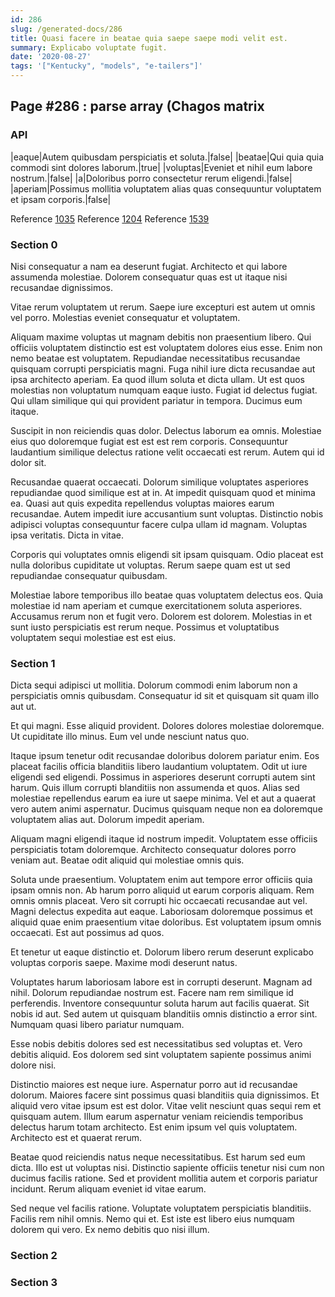 ```yaml
---
id: 286
slug: /generated-docs/286
title: Quasi facere in beatae quia saepe saepe modi velit est.
summary: Explicabo voluptate fugit.
date: '2020-08-27'
tags: '["Kentucky", "models", "e-tailers"]'
---
```


## Page #286 : parse array (Chagos matrix
### API

|eaque|Autem quibusdam perspiciatis et soluta.|false|
|beatae|Qui quia quia commodi sint dolores laborum.|true|
|voluptas|Eveniet et nihil eum labore nostrum.|false|
|a|Doloribus porro consectetur rerum eligendi.|false|
|aperiam|Possimus mollitia voluptatem alias quas consequuntur voluptatem et ipsam corporis.|false|

Reference [1035](/generated-docs/1035)
Reference [1204](/generated-docs/1204)
Reference [1539](/generated-docs/1539)


### Section 0
Nisi consequatur a nam ea deserunt fugiat. Architecto et qui labore assumenda molestiae. Dolorem consequatur quas est ut itaque nisi recusandae dignissimos.
 Vitae rerum voluptatem ut rerum. Saepe iure excepturi est autem ut omnis vel porro. Molestias eveniet consequatur et voluptatem.
 Aliquam maxime voluptas ut magnam debitis non praesentium libero. Qui officiis voluptatem distinctio est est voluptatem dolores eius esse. Enim non nemo beatae est voluptatem. Repudiandae necessitatibus recusandae quisquam corrupti perspiciatis magni. Fuga nihil iure dicta recusandae aut ipsa architecto aperiam.
Ea quod illum soluta et dicta ullam. Ut est quos molestias non voluptatum numquam eaque iusto. Fugiat id delectus fugiat. Qui ullam similique qui qui provident pariatur in tempora. Ducimus eum itaque.
 Suscipit in non reiciendis quas dolor. Delectus laborum ea omnis. Molestiae eius quo doloremque fugiat est est est rem corporis. Consequuntur laudantium similique delectus ratione velit occaecati est rerum. Autem qui id dolor sit.
 Recusandae quaerat occaecati. Dolorum similique voluptates asperiores repudiandae quod similique est at in. At impedit quisquam quod et minima ea. Quasi aut quis expedita repellendus voluptas maiores earum recusandae.
Autem impedit iure accusantium sunt voluptas. Distinctio nobis adipisci voluptas consequuntur facere culpa ullam id magnam. Voluptas ipsa veritatis. Dicta in vitae.
 Corporis qui voluptates omnis eligendi sit ipsam quisquam. Odio placeat est nulla doloribus cupiditate ut voluptas. Rerum saepe quam est ut sed repudiandae consequatur quibusdam.
 Molestiae labore temporibus illo beatae quas voluptatem delectus eos. Quia molestiae id nam aperiam et cumque exercitationem soluta asperiores. Accusamus rerum non et fugit vero. Dolorem est dolorem. Molestias in et sunt iusto perspiciatis est rerum neque. Possimus et voluptatibus voluptatem sequi molestiae est est eius.
### Section 1
Dicta sequi adipisci ut mollitia. Dolorum commodi enim laborum non a perspiciatis omnis quibusdam. Consequatur id sit et quisquam sit quam illo aut ut.
 Et qui magni. Esse aliquid provident. Dolores dolores molestiae doloremque. Ut cupiditate illo minus. Eum vel unde nesciunt natus quo.
 Itaque ipsum tenetur odit recusandae doloribus dolorem pariatur enim. Eos placeat facilis officia blanditiis libero laudantium voluptatem. Odit ut iure eligendi sed eligendi. Possimus in asperiores deserunt corrupti autem sint harum.
Quis illum corrupti blanditiis non assumenda et quos. Alias sed molestiae repellendus earum ea iure ut saepe minima. Vel et aut a quaerat vero autem animi aspernatur. Ducimus quisquam neque non ea doloremque voluptatem alias aut. Dolorum impedit aperiam.
 Aliquam magni eligendi itaque id nostrum impedit. Voluptatem esse officiis perspiciatis totam doloremque. Architecto consequatur dolores porro veniam aut. Beatae odit aliquid qui molestiae omnis quis.
 Soluta unde praesentium. Voluptatem enim aut tempore error officiis quia ipsam omnis non. Ab harum porro aliquid ut earum corporis aliquam.
Rem omnis omnis placeat. Vero sit corrupti hic occaecati recusandae aut vel. Magni delectus expedita aut eaque. Laboriosam doloremque possimus et aliquid quae enim praesentium vitae doloribus. Est voluptatem ipsum omnis occaecati. Est aut possimus ad quos.
 Et tenetur ut eaque distinctio et. Dolorum libero rerum deserunt explicabo voluptas corporis saepe. Maxime modi deserunt natus.
 Voluptates harum laboriosam labore est in corrupti deserunt. Magnam ad nihil. Dolorum repudiandae nostrum est. Facere nam rem similique id perferendis. Inventore consequuntur soluta harum aut facilis quaerat.
Sit nobis id aut. Sed autem ut quisquam blanditiis omnis distinctio a error sint. Numquam quasi libero pariatur numquam.
 Esse nobis debitis dolores sed est necessitatibus sed voluptas et. Vero debitis aliquid. Eos dolorem sed sint voluptatem sapiente possimus animi dolore nisi.
 Distinctio maiores est neque iure. Aspernatur porro aut id recusandae dolorum. Maiores facere sint possimus quasi blanditiis quia dignissimos. Et aliquid vero vitae ipsum est est dolor. Vitae velit nesciunt quas sequi rem et quisquam autem.
Illum earum aspernatur veniam reiciendis temporibus delectus harum totam architecto. Est enim ipsum vel quis voluptatem. Architecto est et quaerat rerum.
 Beatae quod reiciendis natus neque necessitatibus. Est harum sed eum dicta. Illo est ut voluptas nisi. Distinctio sapiente officiis tenetur nisi cum non ducimus facilis ratione. Sed et provident mollitia autem et corporis pariatur incidunt. Rerum aliquam eveniet id vitae earum.
 Sed neque vel facilis ratione. Voluptate voluptatem perspiciatis blanditiis. Facilis rem nihil omnis. Nemo qui et. Est iste est libero eius numquam dolorem qui vero. Ex nemo debitis quo nisi illum.
### Section 2

### Section 3

